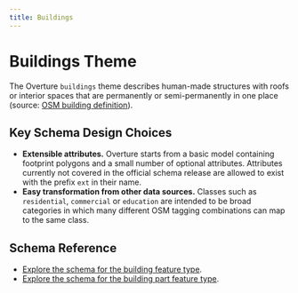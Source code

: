 ```yaml
---
title: Buildings
---
```


# Buildings Theme

The Overture `buildings` theme describes human-made structures with roofs or interior spaces that are permanently or semi-permanently in one place (source: [OSM building definition](https://wiki.openstreetmap.org/wiki/Key:building)).

<!--
add use cases here
-->

## Key Schema Design Choices

- **Extensible attributes.** Overture starts from a basic model containing footprint polygons and a small number of optional attributes. Attributes currently not covered in the official schema release are allowed to exist with the prefix `ext` in their name. 
- **Easy transformation from other data sources.** Classes such as `residential`, `commercial` or `education` are intended to be broad categories in which many different OSM tagging combinations can map to the same class.

## Schema Reference
- [Explore the schema for the building feature type](/reference/buildings/building).
- [Explore the schema for the building part feature type](/reference/buildings/part).
